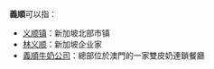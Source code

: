 '''義順'''可以指：
*[[义顺镇|义顺镇]]：新加坡北部市镇
*[[林义顺|林义顺]]：新加坡企业家
*[[義順牛奶公司|義順牛奶公司]]：總部位於澳門的一家雙皮奶連鎖餐廳
{{disambig|Cat=二字亞洲相關消歧義}}